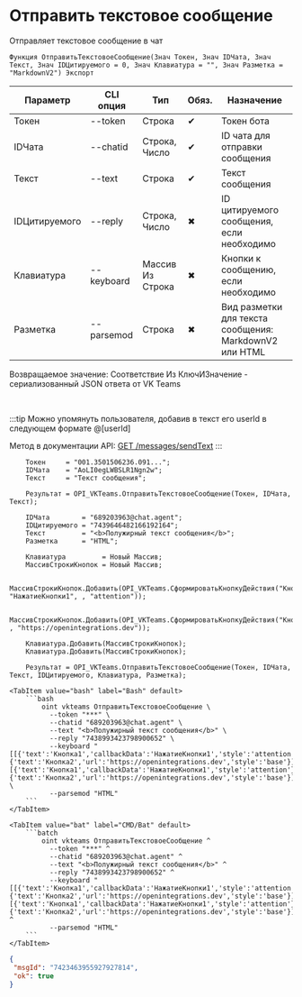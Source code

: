 ﻿---
sidebar_position: 1
---


# Отправить текстовое сообщение
 Отправляет текстовое сообщение в чат



`Функция ОтправитьТекстовоеСообщение(Знач Токен, Знач IDЧата, Знач Текст, Знач IDЦитируемого = 0, Знач Клавиатура = "", Знач Разметка = "MarkdownV2") Экспорт`

  | Параметр | CLI опция | Тип | Обяз. | Назначение |
  |-|-|-|-|-|
  | Токен | --token | Строка | &#x2714; | Токен бота |
  | IDЧата | --chatid | Строка, Число | &#x2714; | ID чата для отправки сообщения |
  | Текст | --text | Строка | &#x2714; | Текст сообщения |
  | IDЦитируемого | --reply | Строка, Число | &#x2716; | ID цитируемого сообщения, если необходимо |
  | Клавиатура | --keyboard | Массив Из Строка | &#x2716; | Кнопки к сообщению, если необходимо |
  | Разметка | --parsemod | Строка | &#x2716; | Вид разметки для текста сообщения: MarkdownV2 или HTML |

  
  Возвращаемое значение:   Соответствие Из КлючИЗначение - сериализованный JSON ответа от VK Teams

<br/>

:::tip
Можно упомянуть пользователя, добавив в текст его userId в следующем формате @[userId]

Метод в документации API: [GET /messages/sendText](https://teams.vk.com/botapi/#/messages/get_messages_sendText)
:::
<br/>


```bsl title="Пример использования для 1С:Предприятие/OneScript"
    Токен     = "001.3501506236.091...";
    IDЧата    = "AoLI0egLWBSLR1Ngn2w";
    Текст     = "Текст сообщения";

    Результат = OPI_VKTeams.ОтправитьТекстовоеСообщение(Токен, IDЧата, Текст);

    IDЧата        = "689203963@chat.agent";
    IDЦитируемого = "7439646482166192164";
    Текст         = "<b>Полужирный текст сообщения</b>";
    Разметка      = "HTML";

    Клавиатура         = Новый Массив;
    МассивСтрокиКнопок = Новый Массив;

    МассивСтрокиКнопок.Добавить(OPI_VKTeams.СформироватьКнопкуДействия("Кнопка1", "НажатиеКнопки1", , "attention"));

    МассивСтрокиКнопок.Добавить(OPI_VKTeams.СформироватьКнопкуДействия("Кнопка2", , "https://openintegrations.dev"));

    Клавиатура.Добавить(МассивСтрокиКнопок);
    Клавиатура.Добавить(МассивСтрокиКнопок);

    Результат = OPI_VKTeams.ОтправитьТекстовоеСообщение(Токен, IDЧата, Текст, IDЦитируемого, Клавиатура, Разметка);
```
    

 <Tabs>
  
    <TabItem value="bash" label="Bash" default>
        ```bash
            oint vkteams ОтправитьТекстовоеСообщение \
              --token "***" \
              --chatid "689203963@chat.agent" \
              --text "<b>Полужирный текст сообщения</b>" \
              --reply "7438993423798900652" \
              --keyboard "[[{'text':'Кнопка1','callbackData':'НажатиеКнопки1','style':'attention'},{'text':'Кнопка2','url':'https://openintegrations.dev','style':'base'}],[{'text':'Кнопка1','callbackData':'НажатиеКнопки1','style':'attention'},{'text':'Кнопка2','url':'https://openintegrations.dev','style':'base'}]]" \
              --parsemod "HTML"
        ```
    </TabItem>
  
    <TabItem value="bat" label="CMD/Bat" default>
        ```batch
            oint vkteams ОтправитьТекстовоеСообщение ^
              --token "***" ^
              --chatid "689203963@chat.agent" ^
              --text "<b>Полужирный текст сообщения</b>" ^
              --reply "7438993423798900652" ^
              --keyboard "[[{'text':'Кнопка1','callbackData':'НажатиеКнопки1','style':'attention'},{'text':'Кнопка2','url':'https://openintegrations.dev','style':'base'}],[{'text':'Кнопка1','callbackData':'НажатиеКнопки1','style':'attention'},{'text':'Кнопка2','url':'https://openintegrations.dev','style':'base'}]]" ^
              --parsemod "HTML"
        ```
    </TabItem>
</Tabs>


```json title="Результат"
{
 "msgId": "7423463955927927814",
 "ok": true
}
```
